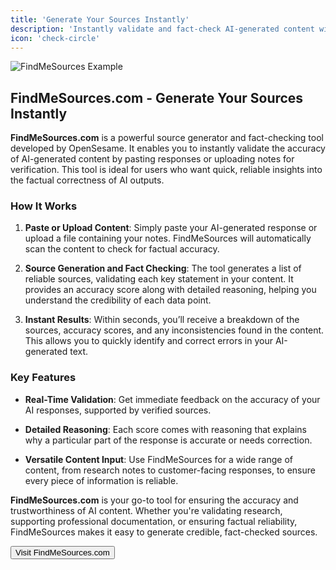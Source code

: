 ```yaml
---
title: 'Generate Your Sources Instantly'
description: 'Instantly validate and fact-check AI-generated content with FindMeSources.'
icon: 'check-circle'
---
```


<img
  src="/images/fact-check.png"
  alt="FindMeSources Example"
/>

## FindMeSources.com - Generate Your Sources Instantly

**FindMeSources.com** is a powerful source generator and fact-checking tool developed by OpenSesame. It enables you to instantly validate the accuracy of AI-generated content by pasting responses or uploading notes for verification. This tool is ideal for users who want quick, reliable insights into the factual correctness of AI outputs.

### How It Works

1. **Paste or Upload Content**: Simply paste your AI-generated response or upload a file containing your notes. FindMeSources will automatically scan the content to check for factual accuracy.
  
2. **Source Generation and Fact Checking**: The tool generates a list of reliable sources, validating each key statement in your content. It provides an accuracy score along with detailed reasoning, helping you understand the credibility of each data point.

3. **Instant Results**: Within seconds, you’ll receive a breakdown of the sources, accuracy scores, and any inconsistencies found in the content. This allows you to quickly identify and correct errors in your AI-generated text.

### Key Features

- **Real-Time Validation**: Get immediate feedback on the accuracy of your AI responses, supported by verified sources.
  
- **Detailed Reasoning**: Each score comes with reasoning that explains why a particular part of the response is accurate or needs correction.
  
- **Versatile Content Input**: Use FindMeSources for a wide range of content, from research notes to customer-facing responses, to ensure every piece of information is reliable.

**FindMeSources.com** is your go-to tool for ensuring the accuracy and trustworthiness of AI content. Whether you're validating research, supporting professional documentation, or ensuring factual reliability, FindMeSources makes it easy to generate credible, fact-checked sources.

<Button href="https://findmesources.com" target="_blank">
  Visit FindMeSources.com
</Button>

